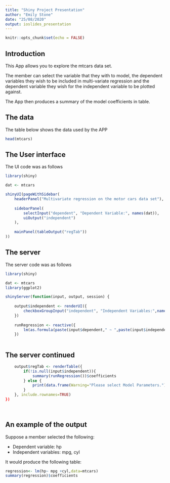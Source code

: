 ```yaml
---
title: "Shiny Project Presentation"
author: "Emily Stone"
date: "25/08/2020"
output: ioslides_presentation
---
```


```r
knitr::opts_chunk$set(echo = FALSE)
```

## Introduction

This App allows you to explore the mtcars data set. 

The member can select the variable that they with to model, the dependent variables they wish to be included in multi-variate regression and the dependent variable they wish for the independent variable to be plotted against.

The App then produces a summary of the model coefficients in table.

## The data 

The table below shows the data used by the APP

```r
head(mtcars)
```

## The User interface

The UI code was as follows

```r
library(shiny)

dat <- mtcars

shinyUI(pageWithSidebar(
    headerPanel("Multivariate regression on the motor cars data set"),
    
    sidebarPanel(
        selectInput("dependent", "Dependent Variable:", names(dat)),
        uiOutput("independent")
    ),
    
    mainPanel(tableOutput("regTab"))
))
```

## The server
The server code was as follows

```r
library(shiny)

dat <- mtcars
library(ggplot2)

shinyServer(function(input, output, session) {
    
    output$independent <- renderUI({
        checkboxGroupInput("independent", "Independent Variables:",names(dat)[!names(dat) %in% input$dependent],names(dat)[!names(dat) %in% input$dependent])
    })
    
    runRegression <- reactive({
        lm(as.formula(paste(input$dependent," ~ ",paste(input$independent,collapse="+"))),data=dat)
    })
    

```


## The server continued

```r

    output$regTab <- renderTable({
        if(!is.null(input$independent)){
            summary(runRegression())$coefficients
        } else {
            print(data.frame(Warning="Please select Model Parameters."))
        }
    }, include.rownames=TRUE)
})
    
 

```

## An example of the output

Suppose a member selected the following:

-  Dependent variable: hp
-  Independent variables: mpg, cyl


It would produce the following table:
```r
regression<- lm(hp~ mpg +cyl,data=mtcars)
summary(regression)$coefficients
```







